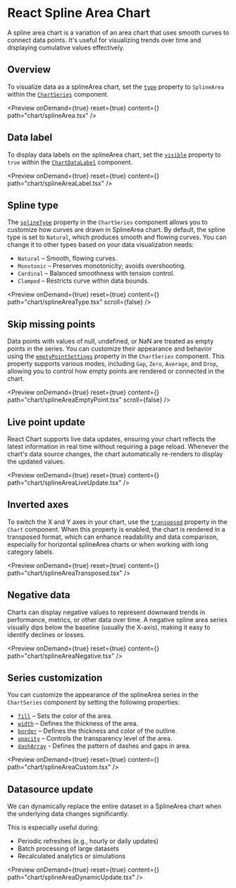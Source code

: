 
<Meta title="React Spline Area Chart | Syncfusion"
  description="React Chart spline area charts fill the area under a smooth curve to show magnitude over time."
/>

# React Spline Area Chart

A spline area chart is a variation of an area chart that uses smooth curves to connect data points. It's useful for visualizing trends over time and displaying cumulative values effectively.

## Overview

To visualize data as a splineArea chart, set the [`type`](https://react-api.syncfusion.com/chart/chartseriesprops#type) property to `SplineArea` within the [`ChartSeries`](https://react-api.syncfusion.com/chart/chartseriesprops) component.

<Preview onDemand={true} reset={true} content={<SplineArea />} path="chart/splineArea.tsx" />

## Data label

To display data labels on the splineArea chart, set the [`visible`](https://react-api.syncfusion.com/chart/chartdatalabelprops#visible) property to `true` within the [`ChartDataLabel`](https://react-api.syncfusion.com/chart/chartdatalabelprops) component.

<Preview onDemand={true} reset={true} content={<SplineAreaLabel />} path="chart/splineAreaLabel.tsx" />

## Spline type

The [`splineType`](https://react-api.syncfusion.com/chart/chartseriesprops#splinetype) property in the `ChartSeries` component allows you to customize how curves are drawn in SplineArea chart.
By default, the spline type is set to `Natural`, which produces smooth and flowing curves. You can change it to other types based on your data visualization needs:

- `Natural` – Smooth, flowing curves.
- `Monotonic` – Preserves monotonicity; avoids overshooting.
- `Cardinal` – Balanced smoothness with tension control.
- `Clamped` – Restricts curve within data bounds.
    
<Preview onDemand={true} reset={true} content={<SplineAreaType />} path="chart/splineAreaType.tsx" scroll={false} />

## Skip missing points

Data points with values of null, undefined, or NaN are treated as empty points in the series. You can customize their appearance and behavior using the [`emptyPointSettings`](https://react-api.syncfusion.com/chart/chartseriesprops#emptypointsettings) property in the `ChartSeries` component. This property supports various modes, including `Gap`, `Zero`, `Average`, and `Drop`, allowing you to control how empty points are rendered or connected in the chart.

<Preview onDemand={true} reset={true} content={<SplineAreaEmptyPoint />} path="chart/splineAreaEmptyPoint.tsx" scroll={false} />

## Live point update

React Chart supports live data updates, ensuring your chart reflects the latest information in real time without requiring a page reload.
Whenever the chart's data source changes, the chart automatically re-renders to display the updated values.

<Preview onDemand={true} reset={true} content={<SplineAreaLiveUpdate />} path="chart/splineAreaLiveUpdate.tsx" />

## Inverted axes

To switch the X and Y axes in your chart, use the [`transposed`](https://react-api.syncfusion.com/chart/overview#transposed)  property in the `Chart` component. When this property is enabled, the chart is rendered in a transposed format, which can enhance readability and data comparison, especially for horizontal splineArea charts or when working with long category labels.

<Preview onDemand={true} reset={true} content={<SplineAreaTransposed />} path="chart/splineAreaTransposed.tsx" />

## Negative data

Charts can display negative values to represent downward trends in performance, metrics, or other data over time.
A negative spline area series visually dips below the baseline (usually the X-axis), making it easy to identify declines or losses.

<Preview onDemand={true} reset={true} content={<SplineAreaNegative />} path="chart/splineAreaNegative.tsx" />

## Series customization

You can customize the appearance of the splineArea series in the `ChartSeries` component by setting the following properties:
- [`fill`](https://react-api.syncfusion.com/chart/chartseriesprops#fill) – Sets the color of the area.
- [`width`](https://react-api.syncfusion.com/chart/chartseriesprops#width) – Defines the thickness of the area.
- [`border`](https://react-api.syncfusion.com/chart/chartseriesprops#border) – Defines the thickness and color of the outline.
- [`opacity`](https://react-api.syncfusion.com/chart/chartseriesprops#opacity) – Controls the transparency level of the area.
- [`dashArray`](https://react-api.syncfusion.com/chart/chartseriesprops#dasharray) - Defines the pattern of dashes and gaps in area.
                
<Preview onDemand={true} reset={true} content={<SplineAreaCustom />} path="chart/splineAreaCustom.tsx" />

## Datasource update

We can dynamically replace the entire dataset in a SplineArea chart when the underlying data changes significantly.

This is especially useful during:
- Periodic refreshes (e.g., hourly or daily updates)
- Batch processing of large datasets
- Recalculated analytics or simulations


<Preview onDemand={true} reset={true} content={<SplineAreaDynamicUpdate />} path="chart/splineAreaDynamicUpdate.tsx" />